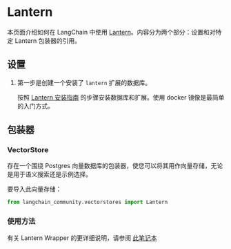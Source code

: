 # Lantern

本页面介绍如何在 LangChain 中使用 [Lantern](https://github.com/lanterndata/lantern)。内容分为两个部分：设置和对特定 Lantern 包装器的引用。

## 设置
1. 第一步是创建一个安装了 `lantern` 扩展的数据库。

    按照 [Lantern 安装指南](https://github.com/lanterndata/lantern#-quick-install) 的步骤安装数据库和扩展。使用 docker 镜像是最简单的入门方式。

## 包装器

### VectorStore

存在一个围绕 Postgres 向量数据库的包装器，使您可以将其用作向量存储，无论是用于语义搜索还是示例选择。

要导入此向量存储：
```python
from langchain_community.vectorstores import Lantern
```

### 使用方法

有关 Lantern Wrapper 的更详细说明，请参阅 [此笔记本](/docs/integrations/vectorstores/lantern)